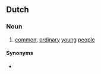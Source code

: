 ==Dutch==

===Noun===
{{nl-noun|head={{l|nl|johnny}}{{l|nl|'s}} {{l|nl|en}} {{l|nl|marina}}'s|p|-|johnny'tjes en marinaatjes}}

# {{context|Flemish|pejorative|lang=nl}} [[common]], [[ordinary]] [[young]] [[people]]

====Synonyms====
* {{l|nl|sjonnies en anita's}}